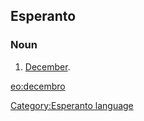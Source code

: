 ==Esperanto==
===Noun===
# [[December]].

[[eo:decembro]]
[[Category:Esperanto language]]
{{Universala Vortaro}}